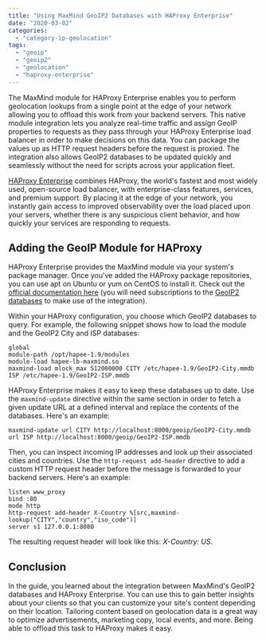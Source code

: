 ```yaml
---
title: "Using MaxMind GeoIP2 Databases with HAProxy Enterprise"
date: "2020-03-02"
categories:
  - "category-ip-geolocation"
tags:
  - "geoip"
  - "geoip2"
  - "geolocation"
  - "haproxy-enterprise"
---
```


The MaxMind module for HAProxy Enterprise enables you to perform geolocation lookups from a single point at the edge of your network allowing you to offload this work from your backend servers. This native module integration lets you analyze real-time traffic and assign GeoIP properties to requests as they pass through your HAProxy Enterprise load balancer in order to make decisions on this data. You can package the values up as HTTP request headers before the request is proxied. The integration also allows GeoIP2 databases to be updated quickly and seamlessly without the need for scripts across your application fleet.

[HAProxy Enterprise](https://www.haproxy.com/products/haproxy-enterprise-edition/) combines HAProxy, the world's fastest and most widely used, open-source load balancer, with enterprise-class features, services, and premium support. By placing it at the edge of your network, you instantly gain access to improved observability over the load placed upon your servers, whether there is any suspicious client behavior, and how quickly your services are responding to requests.

## Adding the GeoIP Module for HAProxy

HAProxy Enterprise provides the MaxMind module via your system's package manager. Once you've added the HAProxy package repositories, you can use apt on Ubuntu or yum on CentOS to install it. Check out the [official documentation here](https://www.haproxy.com/documentation/hapee/1-9r1/enterprise-modules/maxmind/) (you will need subscriptions to the [GeoIP2 databases](https://www.maxmind.com/en/geoip2-databases) to make use of the integration).

Within your HAProxy configuration, you choose which GeoIP2 databases to query. For example, the following snippet shows how to load the module and the GeoIP2 City and ISP databases:

```
global
module-path /opt/hapee-1.9/modules
module-load hapee-lb-maxmind.so
maxmind-load mlock_max 512000000 CITY /etc/hapee-1.9/GeoIP2-City.mmdb ISP /etc/hapee-1.9/GeoIP2-ISP.mmdb
```

HAProxy Enterprise makes it easy to keep these databases up to date. Use the `maxmind-update` directive within the same section in order to fetch a given update URL at a defined interval and replace the contents of the databases. Here's an example:

```
maxmind-update url CITY http://localhost:8000/geoip/GeoIP2-City.mmdb url ISP http://localhost:8000/geoip/GeoIP2-ISP.mmdb
```

Then, you can inspect incoming IP addresses and look up their associated cities and countries. Use the `http-request add-header` directive to add a custom HTTP request header before the message is forwarded to your backend servers. Here's an example:

```
listen www_proxy
bind :80
mode http
http-request add-header X-Country %[src,maxmind-lookup("CITY","country","iso_code")]
server s1 127.0.0.1:8080
```

The resulting request header will look like this: _X-Country: US_.

## Conclusion

In the guide, you learned about the integration between MaxMind's GeoIP2 databases and HAProxy Enterprise. You can use this to gain better insights about your clients so that you can customize your site's content depending on their location. Tailoring content based on geolocation data is a great way to optimize advertisements, marketing copy, local events, and more. Being able to offload this task to HAProxy makes it easy.

